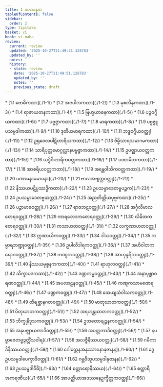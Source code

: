 ```yaml
---
title: 1 မဟာခန္ဓက
tableOfContents: false
sidebar:
  order: 2
type: tipitaka
basket: vi
book: vi-maha
review:
  current: review
  updated: '2025-10-27T21:49:51.128783'
  updated_by: ''
  notes: ''
  history:
  - state: review
    date: '2025-10-27T21:49:51.128783'
    updated_by: ''
    notes: ''
    previous_state: draft
---
```



<ReviewStatus review={frontmatter.review} showDetails={true} />

<HypothesisAnnotation frontmatter={frontmatter} />

<DynamicBreadcrumb />



<TableOfContents book="vi-maha" section="1">
* [1.1 ဗောဓိကထာ](./1-1/)
* [1.2 အဇပါလကထာ](./1-2/)
* [1.3 မုစလိန္ဒကထာ](./1-3/)
* [1.4 ရာဇာယတနကထာ](./1-4/)
* [1.5 ဗြဟ္မယာစနကထာ](./1-5/)
* [1.6 ပဉ္စဝဂ္ဂိယကထာ](./1-6/)
* [1.7 ပဗ္ဗဇ္ဇာကထာ](./1-7/)
* [1.8 မာရကထာ](./1-8/)
* [1.9 ပဗ္ဗဇ္ဇူပသမ္ပဒါကထာ](./1-9/)
* [1.10 ဒုတိယမာရကထာ](./1-10/)
* [1.11 ဘဒ္ဒဝဂ္ဂိယဝတ္ထု](./1-11/)
* [1.12 ဥရုဝေလပါဋိဟာရိယကထာ](./1-12/)
* [1.13 ဗိမ္ဗိသာရသမာဂမကထာ](./1-13/)
* [1.14 သာရိပုတ္တမောဂ္ဂလ္လာနပဗ္ဗဇ္ဇာကထာ](./1-14/)
* [1.15 ဥပဇ္ဈာယဝတ္တကထာ](./1-15/)
* [1.16 သဒ္ဓိဝိဟာရိကဝတ္တကထာ](./1-16/)
* [1.17 ပဏာမိတကထာ](./1-17/)
* [1.18 အာစရိယဝတ္တကထာ](./1-18/)
* [1.19 အန္တေဝါသိကဝတ္တကထာ](./1-19/)
* [1.20 ပဏာမနာခမာပနာ](./1-20/)
* [1.21 ဗာလအဗျတ္တဝတ္ထု](./1-21/)
* [1.22 နိဿယပဋိပ္ပဿဒ္ဓိကထာ](./1-22/)
* [1.23 ဥပသမ္ပာဒေတဗ္ဗပဉ္စက](./1-23/)
* [1.24 ဥပသမ္ပာဒေတဗ္ဗဆက္က](./1-24/)
* [1.25 အညတိတ္ထိယပုဗ္ဗကထာ](./1-25/)
* [1.26 ပဉ္စာဗာဓဝတ္ထု](./1-26/)
* [1.27 ရာဇဘဋဝတ္ထု](./1-27/)
* [1.28 အင်္ဂုလိမာလစောရဝတ္ထု](./1-28/)
* [1.29 ကာရဘေဒကစောရဝတ္ထု](./1-29/)
* [1.30 လိခိတကစောရဝတ္ထု](./1-30/)
* [1.31 ကသာဟတဝတ္ထု](./1-31/)
* [1.32 လက္ခဏာဟတဝတ္ထု](./1-32/)
* [1.33 ဣဏာယိကဝတ္ထု](./1-33/)
* [1.34 ဒါသဝတ္ထု](./1-34/)
* [1.35 ကမ္မာရဘဏ္ဍုဝတ္ထု](./1-35/)
* [1.36 ဥပါလိဒါရကဝတ္ထု](./1-36/)
* [1.37 အဟိဝါတကရောဂဝတ္ထု](./1-37/)
* [1.38 ကဏ္ဋကဝတ္ထု](./1-38/)
* [1.39 အာဟုန္ဒရိကဝတ္ထု](./1-39/)
* [1.40 နိဿယမုစ္စနကကထာ](./1-40/)
* [1.41 ရာဟုလဝတ္ထု](./1-41/)
* [1.42 သိက္ခာပဒကထာ](./1-42/)
* [1.43 ဒဏ္ဍကမ္မဝတ္ထု](./1-43/)
* [1.44 အနာပုစ္ဆာဝရဏဝတ္ထု](./1-44/)
* [1.45 အပလာဠနဝတ္ထု](./1-45/)
* [1.46 ကဏ္ဋကသာမဏေရဝတ္ထု](./1-46/)
* [1.47 ပဏ္ဍကဝတ္ထု](./1-47/)
* [1.48 ထေယျသံဝါသကဝတ္ထု](./1-48/)
* [1.49 တိရစ္ဆာနဂတဝတ္ထု](./1-49/)
* [1.50 မာတုဃာတကဝတ္ထု](./1-50/)
* [1.51 ပိတုဃာတကဝတ္ထု](./1-51/)
* [1.52 အရဟန္တဃာတကဝတ္ထု](./1-52/)
* [1.53 ဘိက္ခုနိဒူသကဝတ္ထု](./1-53/)
* [1.54 ဥဘတောဗျဉ္ဇနကဝတ္ထု](./1-54/)
* [1.55 အနုပဇ္ဈာယကာဒိဝတ္ထု](./1-55/)
* [1.56 အပတ္တကာဒိဝတ္ထု](./1-56/)
* [1.57 နပဗ္ဗာဇေတဗ္ဗဒွတ္တိံသဝါရ](./1-57/)
* [1.58 အလဇ္ဇီနိဿယဝတ္ထု](./1-58/)
* [1.59 ဂမိကာဒိနိဿယဝတ္ထု](./1-59/)
* [1.60 ဂေါတ္တေနအနုဿာဝနာနုဇာနန](./1-60/)
* [1.61 ဒွေဥပသမ္ပဒါပေက္ခာဒိဝတ္ထု](./1-61/)
* [1.62 ဂဗ္ဘဝီသူပသမ္ပဒါနုဇာနန](./1-62/)
* [1.63 ဥပသမ္ပဒါဝိဓိ](./1-63/)
* [1.64 စတ္တာရောနိဿယ](./1-64/)
* [1.65 စတ္တာရိအကရဏီယ](./1-65/)
* [1.66 အာပတ္တိယာအဒဿနေဥက္ခိတ္တကဝတ္ထု](./1-66/)
</TableOfContents>